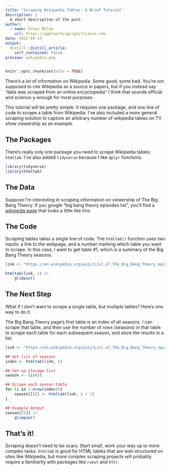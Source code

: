 ```yaml
---
title: "Scraping Wikipedia Tables: A Brief Tutorial"
description: |
  A short description of the post.
author:
  - name: Ethan Milne
    url: https://approachingsignificance.com
date: 2022-04-13
output:
  distill::distill_article:
    self_contained: false
preview: wikipedia.png
---
```


```r
knitr::opts_chunk$set(echo = TRUE)
```

There's a lot of information on Wikipedia. Some good, some bad. You're not supposed to cite Wikipedia as a source in papers, but if you instead say "data was scraped from an online encyclopedia" I think that sounds official and science-y enough for most purposes.

This tutorial will be pretty simple. It requires one package, and one line of code to scrape a table from Wikipedia. I've also included a more general scraping solution to capture an arbitrary number of wikipedia tables on TV show viewership as an example.

## The Packages

There's really only one package you need to scrape Wikipedia tables: `htmltab`. I've also added `tidyverse` because I like `dplyr` functions.

```r
library(tidyverse)
library(htmltab)
```

## The Data

Suppose I'm interesting in scraping information on viewership of The Big Bang Theory. If you google "big bang theory episodes list", you'll find a [wikipedia page](https://en.wikipedia.org/wiki/List_of_The_Big_Bang_Theory_episodes) that looks a little like this:

## The Code

Scraping tables takes a single line of code. The `htmltab()` function uses two inputs: a link to the webpage, and a number marking which table you want to scrape. In this case, I want to get table #1, which is a summary of the Big Bang Theory seasons.

```r
link <- "https://en.wikipedia.org/wiki/List_of_The_Big_Bang_Theory_episodes"

htmltab(link, 2) |>
    glimpse()
```

## The Next Step

What if I don't want to scrape a single table, but multiple tables? Here's one way to do it.

The Big Bang Theory page's first table is an index of all seasons. I can scrape that table, and then use the number of rows (seasons) in that table to scrape each table for each subsequent season, and store the results in a list:

```r
link <- "https://en.wikipedia.org/wiki/List_of_The_Big_Bang_Theory_episodes"

## Get list of seasons
index <- htmltab(link, 1)

## Set up storage list
season <- list()

## Scrape each season table
for (i in 1:nrow(index)){
    season[[i]] <- htmltab(link, i + 1)
}

## Example Output
season[[5]] |>
    glimpse()
```

## That's it!

Scraping doesn't need to be scary. Start small, work your way up to more complex tasks. `htmltab` is good for HTML tables that are well-structured on sites like Wikipedia, but more complex scraping projects will probably require a familiarity with packages like `rvest` and `httr`.
